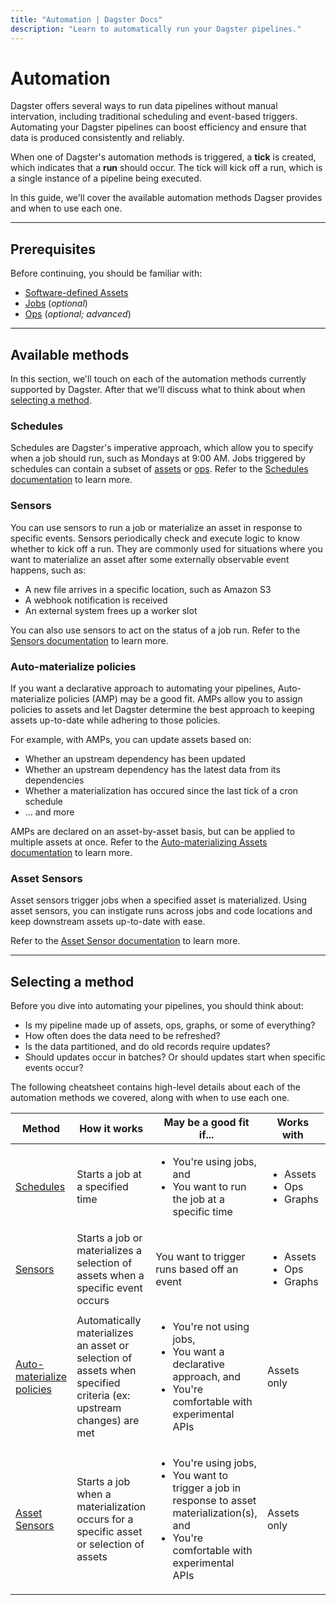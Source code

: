 ```yaml
---
title: "Automation | Dagster Docs"
description: "Learn to automatically run your Dagster pipelines."
---
```


# Automation

Dagster offers several ways to run data pipelines without manual intervation, including traditional scheduling and event-based triggers. Automating your Dagster pipelines can boost efficiency and ensure that data is produced consistently and reliably.

When one of Dagster's automation methods is triggered, a **tick** is created, which indicates that a **run** should occur. The tick will kick off a run, which is a single instance of a pipeline being executed.

In this guide, we'll cover the available automation methods Dagser provides and when to use each one.

---

## Prerequisites

Before continuing, you should be familiar with:

- [Software-defined Assets][assets]
- [Jobs][jobs] (_optional_)
- [Ops][ops] (_optional; advanced_)

---

## Available methods

In this section, we'll touch on each of the automation methods currently supported by Dagster. After that we'll discuss what to think about when [selecting a method](#selecting-a-method).

### Schedules

Schedules are Dagster's imperative approach, which allow you to specify when a job should run, such as Mondays at 9:00 AM. Jobs triggered by schedules can contain a subset of [assets][assets] or [ops][ops]. Refer to the [Schedules documentation][schedules] to learn more.

### Sensors

You can use sensors to run a job or materialize an asset in response to specific events. Sensors periodically check and execute logic to know whether to kick off a run. They are commonly used for situations where you want to materialize an asset after some externally observable event happens, such as:

- A new file arrives in a specific location, such as Amazon S3
- A webhook notification is received
- An external system frees up a worker slot

You can also use sensors to act on the status of a job run. Refer to the [Sensors documentation][sensors] to learn more.

### Auto-materialize policies <Experimental />

If you want a declarative approach to automating your pipelines, Auto-materialize policies (AMP) may be a good fit. AMPs allow you to assign policies to assets and let Dagster determine the best approach to keeping assets up-to-date while adhering to those policies.

For example, with AMPs, you can update assets based on:

- Whether an upstream dependency has been updated
- Whether an upstream dependency has the latest data from its dependencies
- Whether a materialization has occured since the last tick of a cron schedule
- ... and more

AMPs are declared on an asset-by-asset basis, but can be applied to multiple assets at once. Refer to the [Auto-materializing Assets documentation][auto-materialize-policies] to learn more.

### Asset Sensors <Experimental />

Asset sensors trigger jobs when a specified asset is materialized. Using asset sensors, you can instigate runs across jobs and code locations and keep downstream assets up-to-date with ease.

Refer to the [Asset Sensor documentation][asset-sensors] to learn more.

---

## Selecting a method

Before you dive into automating your pipelines, you should think about:

- Is my pipeline made up of assets, ops, graphs, or some of everything?
- How often does the data need to be refreshed?
- Is the data partitioned, and do old records require updates?
- Should updates occur in batches? Or should updates start when specific events occur?

The following cheatsheet contains high-level details about each of the automation methods we covered, along with when to use each one.

<table
  className="table"
  style={{
    width: "100%",
  }}
>
  <thead>
    <tr>
      <th
        style={{
          width: "20%",
        }}
      >
        Method
      </th>
      <th
        style={{
          width: "30%",
        }}
      >
        How it works
      </th>
      <th>May be a good fit if...</th>
      <th
        style={{
          width: "15%",
        }}
      >
        Works with
      </th>
    </tr>
  </thead>
  <tbody>
    <tr>
      <td>
        <a href="/concepts/partitions-schedules-sensors/schedules">Schedules</a>
      </td>
      <td>Starts a job at a specified time</td>
      <td>
        <ul
          style={{
            marginTop: "0px",
          }}
        >
          <li
            style={{
              marginTop: "0px",
            }}
          >
            You're using jobs, and
          </li>
          <li>You want to run the job at a specific time</li>
        </ul>
      </td>
      <td>
        <ul
          style={{
            marginTop: "0px",
          }}
        >
          <li
            style={{
              marginTop: "0px",
            }}
          >
            Assets
          </li>
          <li>Ops</li>
          <li>Graphs</li>
        </ul>
      </td>
      <td></td>
    </tr>
    <tr>
      <td>
        <a href="/concepts/partitions-schedules-sensors/sensors">Sensors</a>
      </td>
      <td>
        Starts a job or materializes a selection of assets when a specific event
        occurs
      </td>
      <td>You want to trigger runs based off an event</td>
      <td>
        <ul
          style={{
            marginTop: "0px",
          }}
        >
          <li
            style={{
              marginTop: "0px",
            }}
          >
            Assets
          </li>
          <li>Ops</li>
          <li>Graphs</li>
        </ul>
      </td>
    </tr>
    <tr>
      <td>
        <a href="/concepts/assets/asset-auto-execution">
          Auto-materialize policies
        </a>
      </td>
      <td>
        Automatically materializes an asset or selection of assets when
        specified criteria (ex: upstream changes) are met
      </td>
      <td>
        <ul
          style={{
            marginTop: "0px",
          }}
        >
          <li
            style={{
              marginTop: "0px",
            }}
          >
            You're not using jobs,
          </li>
          <li>You want a declarative approach, and</li>
          <li>You're comfortable with experimental APIs</li>
        </ul>
      </td>
      <td>Assets only</td>
    </tr>
    <tr>
      <td>
        <a href="/concepts/partitions-schedules-sensors/asset-sensors">
          Asset Sensors
        </a>
      </td>
      <td>
        Starts a job when a materialization occurs for a specific asset or
        selection of assets
      </td>
      <td>
        <ul
          style={{
            marginTop: "0px",
          }}
        >
          <li
            style={{
              marginTop: "0px",
            }}
          >
            You're using jobs,
          </li>
          <li>
            You want to trigger a job in response to asset materialization(s),
            and
          </li>
          <li>You're comfortable with experimental APIs</li>
        </ul>
      </td>
      <td>Assets only</td>
    </tr>
  </tbody>
</table>

[assets]: /concepts/assets/software-defined-assets

[ops]: /concepts/ops-jobs-graphs/ops

[jobs]: /concepts/ops-jobs-graphs/jobs

[op-jobs]: /concepts/ops-jobs-graphs/op-jobs

[schedules]: /concepts/partitions-schedules-sensors/schedules

[sensors]: /concepts/partitions-schedules-sensors/sensors

[asset-sensors]: /concepts/partitions-schedules-sensors/asset-sensors

[auto-materialize-policies]: /concepts/assets/auto-materializing-assets
